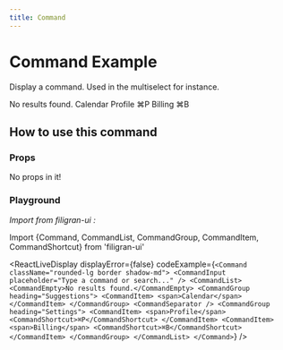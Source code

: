 ```yaml
---
title: Command
---
```


# Command Example

Display a command. Used in the multiselect for instance.

<Command className="rounded-lg border shadow-md">
  <CommandInput placeholder="Type a command or search..." />
  <CommandList>
    <CommandEmpty>No results found.</CommandEmpty>
    <CommandGroup heading="Suggestions">
      <CommandItem>
        <span>Calendar</span>
      </CommandItem>
    </CommandGroup>
    <CommandSeparator />
    <CommandGroup heading="Settings">
      <CommandItem>
        <span>Profile</span>
        <CommandShortcut>⌘P</CommandShortcut>
      </CommandItem>
      <CommandItem>
        <span>Billing</span>
        <CommandShortcut>⌘B</CommandShortcut>
      </CommandItem>
    </CommandGroup>
  </CommandList>
</Command>

## How to use this command
### Props

No props in it!

### Playground

*Import from filigran-ui :*

Import \{Command, CommandList, CommandGroup, CommandItem, CommandShortcut\} from 'filigran-ui'

<ReactLiveDisplay
displayError={false}
    codeExample={`
    <Command className="rounded-lg border shadow-md">
  <CommandInput placeholder="Type a command or search..." />
  <CommandList>
    <CommandEmpty>No results found.</CommandEmpty>
    <CommandGroup heading="Suggestions">
      <CommandItem>
        <span>Calendar</span>
      </CommandItem>
    </CommandGroup>
    <CommandSeparator />
    <CommandGroup heading="Settings">
      <CommandItem>
        <span>Profile</span>
        <CommandShortcut>⌘P</CommandShortcut>
      </CommandItem>
      <CommandItem>
        <span>Billing</span>
        <CommandShortcut>⌘B</CommandShortcut>
      </CommandItem>
    </CommandGroup>
  </CommandList>
</Command>
    `} />
